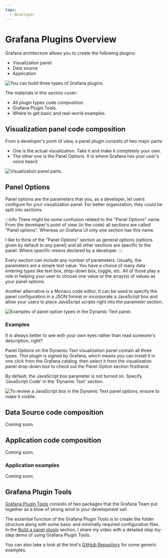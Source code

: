 ```yaml
---
tags:
  - Developer
---
```



# Grafana Plugins Overview

Grafana architecture allows you to create the following plugins:

- Visualization panel
- Data source
- Application

<Image
  title="You can build three types of Grafana plugins."
  src="/img/grafana/plugin-types.png"
/>

The materials in this section cover:

- All plugin types code composition.
- Grafana Plugin Tools.
- Where to get basic and real-world examples.

## Visualization panel code composition

From a developer's point of view, a panel plugin consists of two major parts:

- One is the actual visualization. Take it and make it completely your own.
- The other one is the Panel Options. It is where Grafana has your user's voice heard.

<Image
  title="Visualization panel parts."
  src="/img/grafana/details-panel.png"
/>

## Panel Options

Panel options are the parameters that you, as a developer, let users configure for your visualization panel. For better organization, they could be split into sections.

:::info
There might be some confusion related to the "Panel Options" name. From the developer's point of view (in the code) all sections are called "Panel options". Whereas on Grafana UI only one section has this name.

I like to think of the "Panel Options" section as general options (options given by default to any panel) and all other sections are specific to the panel. Where specific means declared by a developer.
:::

Every section can include any number of parameters. Usually, the parameters are a simple text value. You have a choice of many data entering types like text box, drop-down box, toggle, etc. All of those play a role in helping your user to choose one value or the array(s) of values as your panel options.

Another alternative is a Monaco code editor. It can be used to specify the panel configuration in a JSON format or incorporate a JavaScript box and allow your users to place JavaScript scripts right into the parameter section.

<Image
  title="Examples of panel option types in the Dynamic Text panel."
  src="/img/grafana/details-dt.png"
/>

### Examples

It is always better to see with your own eyes rather than read someone's description, right?

Panel Options on the Dynamic Text visualization panel contain all three types.
This plugin is signed by Grafana, which means you can install it in one click from the Grafana catalog, then select it from the visualization panel drop-down box to check out the Panel Option section firsthand.

By default, the JavaScript box parameter is not turned on. Specify 'JavaScript Code' in the 'Dynamic Text' section.

<Image
  title="To review a JavaScript box in the Dynamic Text panel options, ensure to make it visible."
  src="/img/grafana/dynamictext.png"
/>

## Data Source code composition

Coming soon.

## Application code composition

Coming soon.

### Application examples

Coming soon.

## Grafana Plugin Tools

[Grafana Plugin Tools](https://grafana.github.io/plugin-tools/) consists of two packages that the Grafana Team put together as a blow of strong wind in your development sail.

The essential function of the Grafana Plugin Tools is to create the folder structure along with some basic and minimally required configuration files. In the [Build a panel plugin](../../developer/panel/) section, I share my video with a detailed step-by-step demo of using Grafana Plugin Tools.

You can also take a look at the tool's [GitHub Repository](https://github.com/grafana/grafana-plugin-examples) for some generic examples.
